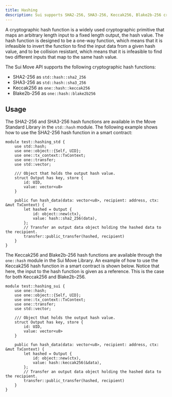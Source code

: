 ```yaml
---
title: Hashing
description: Sui supports SHA2-256, SHA3-256, Keccak256, Blake2b-256 cryptographic hash functions.
---
```


A cryptographic hash function is a widely used cryptographic primitive that maps an arbitrary length input to a fixed length output, the hash value. The hash function is designed to be a one-way function, which means that it is infeasible to invert the function to find the input data from a given hash value, and to be collision resistant, which means that it is infeasible to find two different inputs that map to the same hash value.

The Sui Move API supports the following cryptographic hash functions:

* SHA2-256 as `std::hash::sha2_256`
* SHA3-256 as `std::hash::sha3_256`
* Keccak256 as `one::hash::keccak256`
* Blake2b-256 as `one::hash::blake2b256`

## Usage

The SHA2-256 and SHA3-256 hash functions are available in the Move Standard Library in the `std::hash` module. The following example shows how to use the SHA2-256 hash function in a smart contract:

```move
module test::hashing_std {
    use std::hash;
    use one::object::{Self, UID};
    use one::tx_context::TxContext;
    use one::transfer;
    use std::vector;

    /// Object that holds the output hash value.
    struct Output has key, store {
        id: UID,
        value: vector<u8>
    }

    public fun hash_data(data: vector<u8>, recipient: address, ctx: &mut TxContext) {
        let hashed = Output {
            id: object::new(ctx),
            value: hash::sha2_256(data),
        };
        // Transfer an output data object holding the hashed data to the recipient.
        transfer::public_transfer(hashed, recipient)
    }
}
```

The Keccak256 and Blake2b-256 hash functions are available through the `one::hash` module in the Sui Move Library. An example of how to use the Keccak256 hash function in a smart contract is shown below. Notice that here, the input to the hash function is given as a reference. This is the case for both Keccak256 and Blake2b-256.

```move
module test::hashing_sui {
    use one::hash;
    use one::object::{Self, UID};
    use one::tx_context::TxContext;
    use one::transfer;
    use std::vector;

    /// Object that holds the output hash value.
    struct Output has key, store {
        id: UID,
        value: vector<u8>
    }

    public fun hash_data(data: vector<u8>, recipient: address, ctx: &mut TxContext) {
        let hashed = Output {
            id: object::new(ctx),
            value: hash::keccak256(&data),
        };
        // Transfer an output data object holding the hashed data to the recipient.
        transfer::public_transfer(hashed, recipient)
    }
}
```
